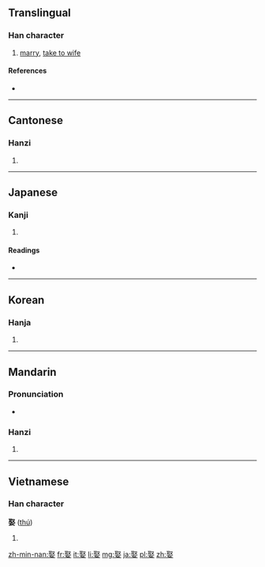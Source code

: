 ==Translingual==

===Han character===
{{Han char|rn=38|rad=女|as=08|sn=11|four=1740<sub>4</sub>|canj=尸水女 (SEV)|ids=⿱[[取]][[女]]}}

# [[marry]], [[take to wife]]

====References====
* {{Han ref|kx=0263.300|dkj=06365|dj=0530.180|hdz=21056.010|uh=5A36|ud=23094|bh=B0F9|bd=45305}}

----

==Cantonese==

===Hanzi===
{{yue-hanzi|jyut=[[ceoi2]], [[ceoi3]]|y=cheui2, cheui3}}

# {{defn|lang=yue|sort=女08}}

----

==Japanese==

===Kanji===
{{ja-kanji|grade=|rs=女08}}

# {{defn|lang=ja|sort=女08}}

====Readings====
* {{ja-readings|on=[[しゅ]] (shu)|kun=[[めとる]] (metoru)}}

----

==Korean==

===Hanja===
{{ko-hanja|hangeul=취|rv=chwi|mr=ch'wi}}

# {{defn|lang=ko|sort=女08}}

----

==Mandarin==

===Pronunciation===
* {{IPA|/tɕʰy˨˩/|lang=cmn}}

===Hanzi===
{{cmn-hanzi|pin=[[qǔ]] ([[qu3]])|wg=ch'ü<sup>3</sup>}}

# {{defn|lang=cmn|sort=女08}}

----

==Vietnamese==

===Han character===
'''娶''' ([[thú]])

# {{defn|lang=vi}}

[[zh-min-nan:娶]]
[[fr:娶]]
[[it:娶]]
[[li:娶]]
[[mg:娶]]
[[ja:娶]]
[[pl:娶]]
[[zh:娶]]